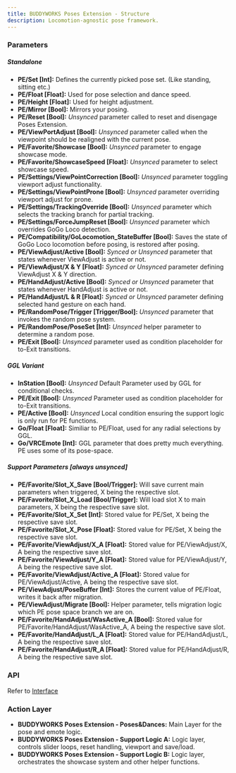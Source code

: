 ```yaml
---
title: BUDDYWORKS Poses Extension - Structure
description: Locomotion-agnostic pose framework.
---
```


### Parameters

##### Standalone
- **PE/Set [Int]:** Defines the currently picked pose set. (Like standing, sitting etc.)
- **PE/Float [Float]:** Used for pose selection and dance speed.
- **PE/Height [Float]:** Used for height adjustment.
- **PE/Mirror [Bool]:** Mirrors your posing.
- **PE/Reset [Bool]:** *Unsynced* parameter called to reset and disengage Poses Extension.
- **PE/ViewPortAdjust [Bool]:** *Unsynced* parameter called when the viewpoint should be realigned with the current pose.
- **PE/Favorite/Showcase [Bool]:** *Unsynced* parameter to engage showcase mode.
- **PE/Favorite/ShowcaseSpeed [Float]:** *Unsynced* parameter to select showcase speed.
- **PE/Settings/ViewPointCorrection [Bool]:** *Unsynced* parameter toggling viewport adjust functionality.
- **PE/Settings/ViewPointProne [Bool]:** *Unsynced* parameter overriding viewport adjust for prone.
- **PE/Settings/TrackingOverride [Bool]:** *Unsynced* parameter which selects the tracking branch for partial tracking.
- **PE/Settings/ForceJumpReset [Bool]:** *Unsynced* parameter which overrides GoGo Loco detection.
- **PE/Compatibility/GoLocomotion_StateBuffer [Bool]:** Saves the state of GoGo Loco locomotion before posing, is restored after posing.
- **PE/ViewAdjust/Active [Bool]:** *Synced or Unsynced* parameter that states whenever ViewAdjust is active or not.
- **PE/ViewAdjust/X & Y [Float]:** *Synced or Unsynced* parameter defining ViewAdjust X & Y direction.
- **PE/HandAdjust/Active [Bool]:** *Synced or Unsynced* parameter that states whenever HandAdjust is active or not.  
- **PE/HandAdjust/L & R [Float]:** *Synced or Unsynced* parameter defining selected hand gesture on each hand.
- **PE/RandomPose/Trigger [Trigger/Bool]:** *Unsynced* parameter that invokes the random pose system.
- **PE/RandomPose/PoseSet [Int]:** *Unsynced* helper parameter to determine a random pose.
- **PE/Exit [Bool]:** *Unsynced* parameter used as condition placeholder for to-Exit transitions.

##### GGL Variant
- **InStation [Bool]:** *Unsynced* Default Parameter used by GGL for conditional checks.
- **PE/Exit [Bool]:** *Unsynced* Parameter used as condition placeholder for to-Exit transitions.
- **PE/Active [Bool]:** *Unsynced* Local condition ensuring the support logic is only run for PE functions.
- **Go/Float [Float]:** Similiar to PE/Float, used for any radial selections by GGL.
- **Go/VRCEmote [Int]:** GGL parameter that does pretty much everything. PE uses some of its pose-space.

##### Support Parameters [always unsynced]
- **PE/Favorite/Slot_X_Save [Bool/Trigger]:** Will save current main parameters when triggered, X being the respective slot.
- **PE/Favorite/Slot_X_Load [Bool/Trigger]:** Will load slot X to main parameters, X being the respective save slot.
- **PE/Favorite/Slot_X_Set [Int]:** Stored value for PE/Set, X being the respective save slot.
- **PE/Favorite/Slot_X_Pose [Float]:** Stored value for PE/Set, X being the respective save slot.
- **PE/Favorite/ViewAdjust/X_A [Float]:** Stored value for PE/ViewAdjust/X, A being the respective save slot.
- **PE/Favorite/ViewAdjust/Y_A [Float]:** Stored value for PE/ViewAdjust/Y, A being the respective save slot.
- **PE/Favorite/ViewAdjust/Active_A [Float]:** Stored value for PE/ViewAdjust/Active, A being the respective save slot.
- **PE/ViewAdjust/PoseBuffer [Int]:** Stores the current value of PE/Float, writes it back after migration.
- **PE/ViewAdjust/Migrate [Bool]:** Helper parameter, tells migration logic which PE pose space branch we are on.
- **PE/Favorite/HandAdjust/WasActive_A [Bool]:** Stored value for PE/Favorite/HandAdjust/WasActive_A, A being the respective save slot.
- **PE/Favorite/HandAdjust/L_A [Float]:** Stored value for PE/HandAdjust/L, A being the respective save slot.
- **PE/Favorite/HandAdjust/R_A [Float]:** Stored value for PE/HandAdjust/R, A being the respective save slot.

### API
Refer to <a href="/posesextension/interface">Interface</a>

### Action Layer

- **BUDDYWORKS Poses Extension - Poses&Dances:** Main Layer for the pose and emote logic.
- **BUDDYWORKS Poses Extension - Support Logic A:** Logic layer, controls slider loops, reset handling, viewport and save/load.
- **BUDDYWORKS Poses Extension - Support Logic B:** Logic layer, orchestrates the showcase system and other helper functions.

